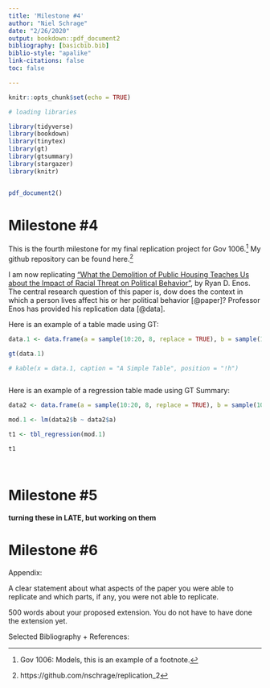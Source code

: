 ```yaml
---
title: 'Milestone #4'
author: "Niel Schrage"
date: "2/26/2020"
output: bookdown::pdf_document2
bibliography: [basicbib.bib]
biblio-style: "apalike"
link-citations: false
toc: false

---
```


```r
knitr::opts_chunk$set(echo = TRUE)

# loading libraries

library(tidyverse)
library(bookdown)
library(tinytex)
library(gt)
library(gtsummary)
library(stargazer)
library(knitr)


pdf_document2()


```

# Milestone #4

This is the fourth milestone for my final replication project for Gov 1006.^[Gov 1006: Models, this is an example of a footnote.] My github repository can be found here.^[https://github.com/nschrage/replication_2]

I am now replicating ["What the Demolition of Public Housing Teaches Us about the Impact of Racial Threat on Political Behavior"](https://onlinelibrary.wiley.com/doi/abs/10.1111/ajps.12156), by Ryan D. Enos. The central research question of this paper is, dow does the context in which a person lives affect his or her political behavior [@paper]? Professor Enos has provided his replication data [@data].  

Here is an example of a table made using GT:

```r

data.1 <- data.frame(a = sample(10:20, 8, replace = TRUE), b = sample(10:20, 8, replace = TRUE), c = sample(10:20, 8, replace = TRUE)) 

gt(data.1) 

# kable(x = data.1, caption = "A Simple Table", position = "!h")



```


Here is an example of a regression table made using GT Summary:

```r

data2 <- data.frame(a = sample(10:20, 8, replace = TRUE), b = sample(10:20, 8, replace = TRUE), c = sample(10:20, 8, replace = TRUE))

mod.1 <- lm(data2$b ~ data2$a) 

t1 <- tbl_regression(mod.1) 

t1




```

# Milestone #5

**turning these in LATE, but working on them**

# Milestone #6

Appendix: 

A clear statement about what aspects of the paper you were able to replicate and which parts, if any, you were not able to replicate.

500 words about your proposed extension. You do not have to have done the extension yet.

Selected Bibliography + References: 
    
